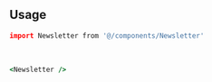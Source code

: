 ```coffeescript file=<rootDir>/src/components/react/components/Newsletter.tsx title="components/Newsletter.tsx"
```

<br />

## Usage

```coffeescript
import Newsletter from '@/components/Newsletter'
```

<br />

```coffeescript
<Newsletter />
```